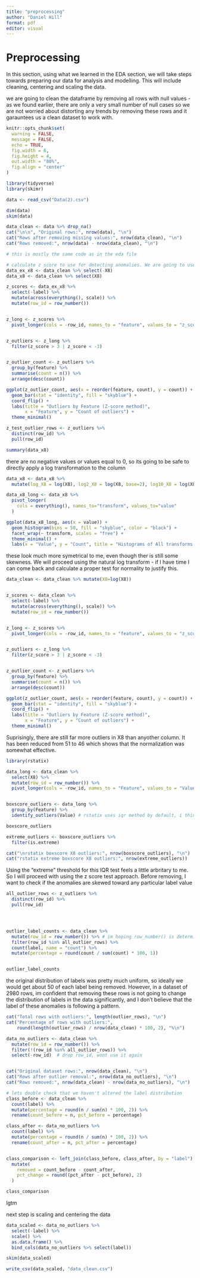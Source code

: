 ```yaml
---
title: "preprocessing"
author: "Daniel Hill"
format: pdf
editor: visual
---
```


# Preprocessing

In this section, using what we learned in the EDA section, we will take steps towards preparing our data for analysis and modelling. This will include cleaning, centering and scaling the data.

we are going to clean the dataframe by removing all rows with null values - as we found earlier, there are only a very small number of null cases so we are not worried about distorting any trends by removing these rows and it garauntees us a clean dataset to work with.


```r
knitr::opts_chunk$set(
  warning = FALSE,
  message = FALSE,
  echo = TRUE,
  fig.width = 6,      
  fig.height = 4,     
  out.width = "80%",  
  fig.align = "center"
)
```

```r

library(tidyverse)
library(skimr)  

```


```r

data <- read_csv("Data(2).csv")

dim(data)
skim(data)

data_clean <- data %>% drop_na()
cat("\n\n", "Original rows:", nrow(data), "\n")
cat("Rows after removing missing values:", nrow(data_clean), "\n")
cat("Rows removed:", nrow(data) - nrow(data_clean), "\n")
```


```r
# this is mostly the same code as in the eda file

# calculate z score to use for detecting anomalies. We are going to use this for all columns except label and column X8
data_ex_x8 <- data_clean %>% select(-X8)
data_x8 <- data_clean %>% select(X8)

z_scores <- data_ex_x8 %>%
  select(-label) %>%
  mutate(across(everything(), scale)) %>%
  mutate(row_id = row_number())


z_long <- z_scores %>%
  pivot_longer(cols = -row_id, names_to = "feature", values_to = "z_score")


z_outliers <- z_long %>%
  filter(z_score > 3 | z_score < -3)


z_outlier_count <- z_outliers %>%
  group_by(feature) %>%
  summarise(count = n()) %>%
  arrange(desc(count))

ggplot(z_outlier_count, aes(x = reorder(feature, count), y = count)) +
  geom_bar(stat = "identity", fill = "skyblue") +
  coord_flip() +
  labs(title = "Outliers by Feature (Z-score method)",
       x = "Feature", y = "Count of outliers") +
  theme_minimal()
```

```r

z_test_outlier_rows <- z_outliers %>% 
  distinct(row_id) %>% 
  pull(row_id)
```

```r

summary(data_x8)


```
there are no negative values or values equal to 0, so its going to be safe to directly apply a log transformation to the column

```r

data_x8 <- data_x8 %>% 
  mutate(log_X8 = log(X8), log2_X8 = log(X8, base=2), log10_X8 = log(X8, base=10))

data_x8_long <- data_x8 %>%
  pivot_longer(
    cols = everything(), names_to="transform", values_to="value"
  )

ggplot(data_x8_long, aes(x = value)) +
  geom_histogram(bins = 50, fill = "skyblue", color = "black") +
  facet_wrap(~ transform, scales = "free") +
  theme_minimal() +
  labs(x = "Value", y = "Count", title = "Histograms of All transforms of X8")

```
these look much more symetrical to me, even though ther is still some skewness. We will proceed using the natural log transform - if I have time I can come back and calculate a proper test for normality to justify this. 

```r
data_clean <- data_clean %>% mutate(X8=log(X8))


z_scores <- data_clean %>%
  select(-label) %>%
  mutate(across(everything(), scale)) %>%
  mutate(row_id = row_number())


z_long <- z_scores %>%
  pivot_longer(cols = -row_id, names_to = "feature", values_to = "z_score")


z_outliers <- z_long %>%
  filter(z_score > 3 | z_score < -3)


z_outlier_count <- z_outliers %>%
  group_by(feature) %>%
  summarise(count = n()) %>%
  arrange(desc(count))

ggplot(z_outlier_count, aes(x = reorder(feature, count), y = count)) +
  geom_bar(stat = "identity", fill = "skyblue") +
  coord_flip() +
  labs(title = "Outliers by Feature (Z-score method)",
       x = "Feature", y = "Count of outliers") +
  theme_minimal()
```
Suprisingly, there are still far more outliers in X8 than anyother column. It has been reduced from 51 to 46 which shows that the normalization was somewhat effective.

```r

library(rstatix)

data_long <- data_clean %>%
  select(X8) %>%
  mutate(row_id = row_number()) %>%
  pivot_longer(cols = -row_id, names_to = "Feature", values_to = "Value")


boxscore_outliers <- data_long %>%
  group_by(Feature) %>%
  identify_outliers(Value) # rstatix uses iqr method by default, i think

boxscore_outliers

extreme_outliers <- boxscore_outliers %>% 
  filter(is.extreme)

cat("\nrstatix boxscore X8 outliers:", nrow(boxscore_outliers), "\n")
cat("rstatix extreme boxscore X8 outliers:", nrow(extreme_outliers))
```
Using the "extreme" threshold for this IQR test feels a little arbritary to me. So I will proceed with using the z score test approach. Before removing, I want to check if the anomalies are skewed toward any particular label value

```r


all_outlier_rows <- z_outliers %>%
  distinct(row_id) %>%
  pull(row_id)




outlier_label_counts <- data_clean %>%
  mutate(row_id = row_number()) %>% # im hoping row_number() is deterministic? i should check this, or create row_id immediately when loading data
  filter(row_id %in% all_outlier_rows) %>%
  count(label, name = "count") %>%
  mutate(percentage = round(count / sum(count) * 100, 1))


outlier_label_counts


```
the original distribution of labels was pretty much uniform, so ideally we would get about 50 of each label being removed. However, in a dataset of 2980 rows, im confident that removing these rows is not going to change the distribution of labels in the data significantly, and I don't believe that the label of these anomalies is following a pattern.

```r
cat("Total rows with outliers:", length(outlier_rows), "\n")
cat("Percentage of rows with outliers:", 
    round(length(outlier_rows) / nrow(data_clean) * 100, 2), "%\n")

```

```r

data_no_outliers <- data_clean %>%
  mutate(row_id = row_number()) %>%
  filter(!(row_id %in% all_outlier_rows)) %>%
  select(-row_id)  # drop row_id, wont use it again


cat("Original dataset rows:", nrow(data_clean), "\n")
cat("Rows after outlier removal:", nrow(data_no_outliers), "\n")
cat("Rows removed:", nrow(data_clean) - nrow(data_no_outliers), "\n")

# lets double check that we haven't altered the label distribution
class_before <- data_clean %>%
  count(label) %>%
  mutate(percentage = round(n / sum(n) * 100, 2)) %>%
  rename(count_before = n, pct_before = percentage)

class_after <- data_no_outliers %>%
  count(label) %>%
  mutate(percentage = round(n / sum(n) * 100, 2)) %>%
  rename(count_after = n, pct_after = percentage)


class_comparison <- left_join(class_before, class_after, by = "label") %>%
  mutate(
    removed = count_before - count_after,
    pct_change = round((pct_after - pct_before), 2)
  )

class_comparison
```

lgtm


next step is scaling and centering the data

```r

data_scaled <- data_no_outliers %>%
  select(-label) %>%
  scale() %>%
  as.data.frame() %>%
  bind_cols(data_no_outliers %>% select(label))

skim(data_scaled)
```


```r

write_csv(data_scaled, "data_clean.csv")

```
